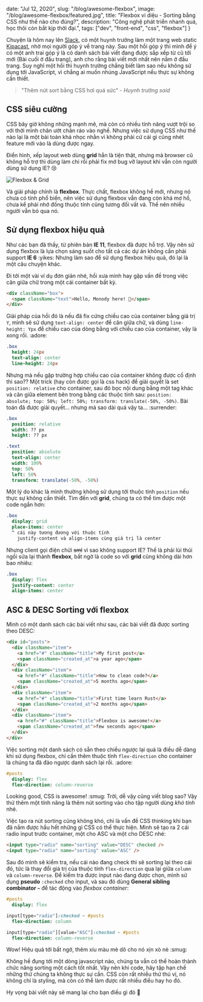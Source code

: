 
  date: "Jul 12, 2020",
  slug: "/blog/awesome-flexbox",
  image: "/blog/awesome-flexbox/featured.jpg",
  title: "Flexbox vi diệu - Sorting bằng CSS như thế nào cho đúng?",
  description:
    "Công nghệ phát triển nhanh quá, học thôi còn bắt kịp thời đại.",
  tags: ["dev", "front-end", "css", "flexbox"]
}


Chuyện là hôm nay lên [Slack](https://slack.com/), có một huynh trưởng làm một trang web static [Kipacast](https://kipacast.info/), nhờ mọi người góp ý về trang này. Sau một hồi góp ý thì mình để ý có một anh trai góp ý là có danh sách bài viết đang được sắp xếp từ cũ tới mới (Bài cuối ở đầu trang), anh cho rằng bài viết mới nhất nên nằm ở đầu trang. Suy nghĩ một hồi thì huynh trưởng chẳng biết làm sao nếu không sử dụng tới JavaScript, vì chẳng ai muốn nhúng JavaScript nếu thực sự không cần thiết.

> "Thêm nút sort bằng CSS hơi quá sức" - *Huynh trưởng said*

## CSS siêu cường

CSS bây giờ không những mạnh mẽ, mà còn có nhiều tính năng vượt trội so với thời mình chân ướt chân ráo vào nghề. Nhưng việc sử dụng CSS như thế nào lại là một bài toán khá nhọc nhằn vì không phải cứ cái gì cũng nhét feature mới vào là dùng được ngay.

Điển hình, xếp layout web dùng **grid** hẳn là tiện thật, nhưng mà browser cũ không hỗ trợ thì dùng làm chi rồi phải fix mớ bug vỡ layout khi vẫn còn người dùng sử dụng IE? :cry:

<img
  title="Flexbox & Grid"
  alt="Flexbox & Grid"
  className="desktop:-mx-24"
  src="/blog/awesome-flexbox/01.jpg"
/>

Và giải pháp chính là **flexbox**. Thực chất, flexbox không hề mới, nhưng nó chưa có tính phổ biến, nên việc sử dụng flexbox vẫn đang còn khá mơ hồ, chưa kể phải nhớ đống thuộc tính cũng tương đối vất vả. Thế nên nhiều người vẫn bỏ qua nó.

## Sử dụng flexbox hiệu quả

Như các bạn đã thấy, từ phiên bản **IE 11**, flexbox đã được hỗ trợ. Vậy nên sử dụng flexbox là lựa chọn sáng suốt cho tất cả các dự án không cần phải support **IE 6** :yikes: Nhưng làm sao để sử dụng flexbox hiệu quả, đó lại là một câu chuyện khác.

Đi tới một vài ví dụ đơn giản nhé, hồi xưa mình hay gặp vấn đề trong việc căn giữa chữ trong một cái container bất kỳ.

```html
<div className="box">
  <span className="text">Hello, Monody here! 👋</span>
</div>
```

Giải pháp của hồi đó là nếu đã fix cứng chiều cao của container bằng giá trị `Y`, mình sẽ sử dụng `text-align: center` để căn giữa chữ, và dùng `line-height: Ypx` để chiều cao của dòng bằng với chiều cao của container, vậy là xong rồi. :adore:

```sass
.box
  height: 24px
  text-align: center
  line-height: 24px
```

Nhưng mà nếu gặp trường hợp chiều cao của container không được cố định thì sao?? Một trick (hay còn được gọi là css hack) để giải quyết là set `position: relative` cho container, sau đó bọc nội dung bằng một tag khác và căn giữa element bên trong bằng các thuộc tính sau: `position: absolute; top: 50%; left: 50%; transform: translate(-50%, -50%)`. Bài toán đã được giải quyết... nhưng mà sao dài quá vậy ta... :surrender:

```sass
.box
  position: relative
  width: ?? px
  height: ?? px

.text
  position: absolute
  text-align: center
  width: 100%
  top: 50%
  left: 50%
  transform: translate(-50%, -50%)
```

Một lý do khác là mình thường không sử dụng tới thuộc tính `position` nếu thực sự không cần thiết. Tìm đến với **grid**, chúng ta có thể tìm được một code ngắn hơn:

```sass
.box
  display: grid
  place-items: center
  ^ cái này tương đương với thuộc tính
    justify-content và align-items cùng giá trị là center
```

Nhưng client gọi điện chửi ~~sml~~ vì sao không support IE? Thế là phải lủi thủi ngồi sửa lại thành **flexbox**, bất ngờ là code so với **grid** cũng không dài hơn bao nhiêu:

```sass
.box
  display: flex
  justify-content: center
  align-items: center
```

## ASC & DESC Sorting với flexbox

Mình có một danh sách các bài viết như sau, các bài viết đã được sorting theo DESC:

```html
<div id="posts">
  <div className="item">
    <a href="#" className="title">My first post</a>
    <span className="created_at">a year ago</span>
  </div>
  <div className="item">
    <a href="#" className="title">How to clean code?</a>
    <span className="created_at">5 months ago</span>
  </div>
  <div className="item">
    <a href="#" className="title">First time learn Rust</a>
    <span className="created_at">2 months ago</span>
  </div>
  <div className="item">
    <a href="#" className="title">Flexbox is awesome!</a>
    <span className="created_at">few seconds ago</span>
  </div>
</div>
```

Việc sorting một danh sách có sẵn theo chiều ngược lại quá là điều dễ dàng khi sử dụng flexbox, chỉ cần thêm thuộc tính `flex-direction` cho container là chúng ta đã đảo ngược danh sách lại rồi. :adore:

```sass
#posts
  display: flex
  flex-direction: column-reverse
```

Looking good, CSS is awesome! :smug: Trời, dễ vậy cũng viết blog sao? Vậy thử thêm một tính năng là thêm nút sorting vào cho tập người dùng *khó tính* nhé.

Việc tạo ra nút sorting cũng không khó, chỉ là vấn đề CSS thinking khi bạn đã nắm được hầu hết những gì CSS có thể thực hiện. Mình sẽ tạo ra 2 cái radio input trước container, một cho ASC và một cho DESC nhé:

```html
<input type="radio" name="sorting" value="DESC" checked />
<input type="radio" name="sorting" value="ASC" />
```

Sau đó mình sẽ kiểm tra, nếu cái nào đang check thì sẽ sorting lại theo cái đó, tức là thay đổi giá trị của thuộc tính `flex-direction` qua lại giữa `column` và `column-reverse`. Để kiểm tra được input nào đang được chọn, mình sử dụng **pseudo** `:checked` cho input, và sau đó dùng **General sibling combinator `~`** để tác động vào *flexbox container*:

```sass
#posts
  display: flex

input[type="radio"]:checked ~ #posts
  flex-direction: column

input[type="radio"][value="ASC"]:checked ~ #posts
  flex-direction: column-reverse
```

Wow! Hiệu quả tới bất ngờ, thêm xíu màu mè dô cho nó xịn xò nè :smug:

<script async src="//jsfiddle.net/monodyle/ynf2qtmr/embed/result,html,css/"></script>

Không hề đụng tới một dòng javascript nào, chúng ta vẫn có thể hoàn thành chức năng sorting một cách tốt nhất. Vậy nên khi code, hãy tập hạn chế những thứ chúng ta không thực sự cần. CSS còn rất nhiều thứ thú vị, nó không chỉ là styling, mà còn có thể làm được rất nhiều điều hay ho đó.

Hy vọng bài viết này sẽ mang lại cho bạn điều gì đó :popcorn:
